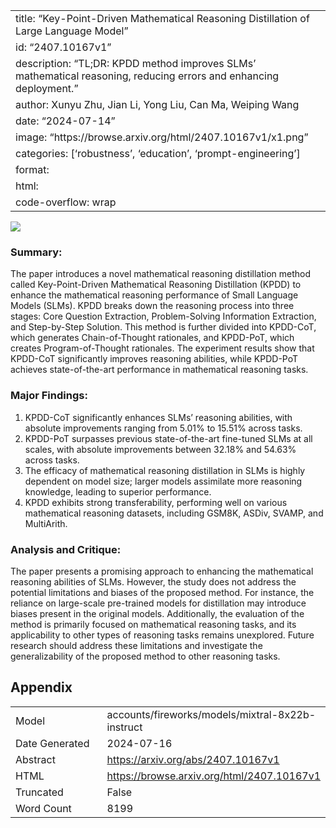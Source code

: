 
---
title: "Key-Point-Driven Mathematical Reasoning Distillation of Large Language Model"
id: "2407.10167v1"
description: "TL;DR: KPDD method improves SLMs' mathematical reasoning, reducing errors and enhancing deployment."
author: Xunyu Zhu, Jian Li, Yong Liu, Can Ma, Weiping Wang
date: "2024-07-14"
image: "https://browse.arxiv.org/html/2407.10167v1/x1.png"
categories: ['robustness', 'education', 'prompt-engineering']
format:
  html:
    code-overflow: wrap
---

![](https://browse.arxiv.org/html/2407.10167v1/x1.png)

### Summary:

The paper introduces a novel mathematical reasoning distillation method called Key-Point-Driven Mathematical Reasoning Distillation (KPDD) to enhance the mathematical reasoning performance of Small Language Models (SLMs). KPDD breaks down the reasoning process into three stages: Core Question Extraction, Problem-Solving Information Extraction, and Step-by-Step Solution. This method is further divided into KPDD-CoT, which generates Chain-of-Thought rationales, and KPDD-PoT, which creates Program-of-Thought rationales. The experiment results show that KPDD-CoT significantly improves reasoning abilities, while KPDD-PoT achieves state-of-the-art performance in mathematical reasoning tasks.

### Major Findings:

1. KPDD-CoT significantly enhances SLMs’ reasoning abilities, with absolute improvements ranging from 5.01% to 15.51% across tasks.
2. KPDD-PoT surpasses previous state-of-the-art fine-tuned SLMs at all scales, with absolute improvements between 32.18% and 54.63% across tasks.
3. The efficacy of mathematical reasoning distillation in SLMs is highly dependent on model size; larger models assimilate more reasoning knowledge, leading to superior performance.
4. KPDD exhibits strong transferability, performing well on various mathematical reasoning datasets, including GSM8K, ASDiv, SVAMP, and MultiArith.

### Analysis and Critique:

The paper presents a promising approach to enhancing the mathematical reasoning abilities of SLMs. However, the study does not address the potential limitations and biases of the proposed method. For instance, the reliance on large-scale pre-trained models for distillation may introduce biases present in the original models. Additionally, the evaluation of the method is primarily focused on mathematical reasoning tasks, and its applicability to other types of reasoning tasks remains unexplored. Future research should address these limitations and investigate the generalizability of the proposed method to other reasoning tasks.

## Appendix

|          |          |
|----------|----------|
| Model     | accounts/fireworks/models/mixtral-8x22b-instruct       |
| Date Generated     | 2024-07-16       |
| Abstract | [https://arxiv.org/abs/2407.10167v1](https://arxiv.org/abs/2407.10167v1)        |
| HTML     | [https://browse.arxiv.org/html/2407.10167v1](https://browse.arxiv.org/html/2407.10167v1)       |
| Truncated       | False       |
| Word Count       | 8199       |